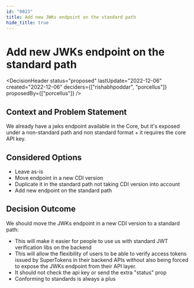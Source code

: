 ```yaml
---
id: "0023"
title: Add new JWKs endpoint on the standard path
hide_title: true
---
```



# Add new JWKs endpoint on the standard path

<DecisionHeader status="proposed" lastUpdate="2022-12-06" created="2022-12-06" deciders={["rishabhpoddar", "porcellus"]} proposedBy={["porcellus"]} />

## Context and Problem Statement

We already have a jwks endpoint available in the Core, but it's exposed under a non-standard path and non standard format + it requires the core API key.

## Considered Options

* Leave as-is
* Move endpoint in a new CDI version
* Duplicate it in the standard path not taking CDI version into account
* Add new endpoint on the standard path

## Decision Outcome

We should move the JWKs endpoint in a new CDI version to a standard path:
- This will make it easier for people to use us with standard JWT verification libs on the backend
- This will allow the flexibility of users to be able to verify access tokens issued by SuperTokens in their backend APIs without also being forced to expose the JWKs endpoint from their API layer.
- It should not check the api key or send the extra "status" prop
- Conforming to standards is always a plus
